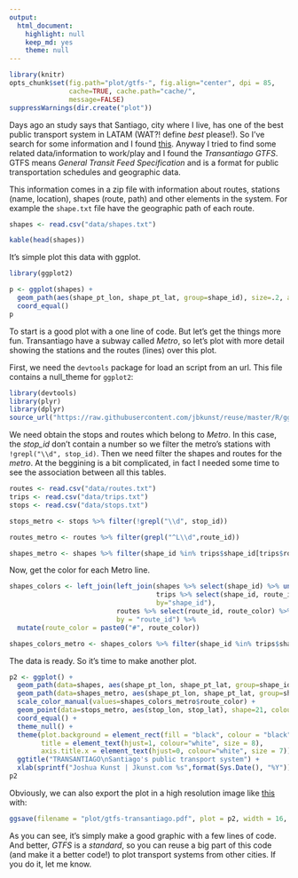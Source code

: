 ```yaml
---
output:
  html_document:
    highlight: null
    keep_md: yes
    theme: null
---
```

```r
library(knitr)
opts_chunk$set(fig.path="plot/gtfs-", fig.align="center", dpi = 85,
               cache=TRUE, cache.path="cache/",
               message=FALSE)
suppressWarnings(dir.create("plot"))
```

Days ago an study says that Santiago, city where I live, has one of the best public transport system in LATAM (WAT?! define *best* please!). So I've search for some information and I found [this](http://www.siemens.com/press/pool/de/feature/2014/infrastructure-cities/2014-06-mobility-opportunity/slide-credo.pdf#page=6). Anyway I tried to find some related data/information to work/play and I found the *Transantiago GTFS*. GTFS means *General Transit Feed Specification* and is a format for public transportation schedules and geographic data.

This information comes in a zip file with information about routes, stations (name, location), shapes (route, path) and other elements in the system. For example the `shape.txt` file have the geographic path of each route.

```r
shapes <- read.csv("data/shapes.txt")
```
```r
kable(head(shapes))
```

It's simple plot this data with ggplot.

```r
library(ggplot2)

p <- ggplot(shapes) +
  geom_path(aes(shape_pt_lon, shape_pt_lat, group=shape_id), size=.2, alpha=.1) +
  coord_equal()
p
```

To start is a good plot with a one line of code. But let's get the things more fun. Transantiago have a subway called *Metro*, so let's plot with more detail showing the stations and the routes (lines) over this plot.

First, we need the `devtools` package for load an script from an url. This file contains a null_theme for `ggplot2`:

```r
library(devtools)
library(plyr)
library(dplyr)
source_url("https://raw.githubusercontent.com/jbkunst/reuse/master/R/gg_themes.R")
```

We need obtain the stops and routes which belong to *Metro*. In this case, the *stop_id* don't contain a number so we filter the metro's stations with `!grepl("\\d", stop_id)`. Then we need filter the shapes and routes for the *metro*. At the beggining is a bit complicated, in fact I needed some time to see the association between all this tables.

```r
routes <- read.csv("data/routes.txt")
trips <- read.csv("data/trips.txt")
stops <- read.csv("data/stops.txt")

stops_metro <- stops %>% filter(!grepl("\\d", stop_id))

routes_metro <- routes %>% filter(grepl("^L\\d",route_id))

shapes_metro <- shapes %>% filter(shape_id %in% trips$shape_id[trips$route_id %in% routes_metro$route_id])

```

Now, get the color for each Metro line.

```r
shapes_colors <- left_join(left_join(shapes %>% select(shape_id) %>% unique(),
                                     trips %>% select(shape_id, route_id) %>% unique(),
                                     by="shape_id"),
                           routes %>% select(route_id, route_color) %>% unique(),
                           by = "route_id") %>%
  mutate(route_color = paste0("#", route_color))

shapes_colors_metro <- shapes_colors %>% filter(shape_id %in% trips$shape_id[trips$route_id %in% routes_metro$route_id])
```

The data is ready. So it's time to make another plot.

```r
p2 <- ggplot() +
  geom_path(data=shapes, aes(shape_pt_lon, shape_pt_lat, group=shape_id), color="white", size=.2, alpha=.1) +
  geom_path(data=shapes_metro, aes(shape_pt_lon, shape_pt_lat, group=shape_id, colour=shape_id), size = 2, alpha=.7) +
  scale_color_manual(values=shapes_colors_metro$route_color) +
  geom_point(data=stops_metro, aes(stop_lon, stop_lat), shape=21, colour="white", alpha =.8) +
  coord_equal() +
  theme_null() +
  theme(plot.background = element_rect(fill = "black", colour = "black"),
        title = element_text(hjust=1, colour="white", size = 8),
        axis.title.x = element_text(hjust=0, colour="white", size = 7)) +
  ggtitle("TRANSANTIAGO\nSantiago's public transport system") + 
  xlab(sprintf("Joshua Kunst | Jkunst.com %s",format(Sys.Date(), "%Y")))
p2
```

Obviously, we can also export the plot in a high resolution image like [this](https://github.com/jbkunst/r-posts/blob/master/GTFS-Transantiago-ggplot2/plot/gtfs-transantiago.pdf?raw=true) with:

```r
ggsave(filename = "plot/gtfs-transantiago.pdf", plot = p2, width = 16, height = 12, bg = "black")
```

As you can see, it's simply make a good graphic with a few lines of code. And better, *GTFS* is a *standard*, so you can reuse a big part of this code (and make it a better code!) to plot transport systems from other cities. If you do it, let me know.




